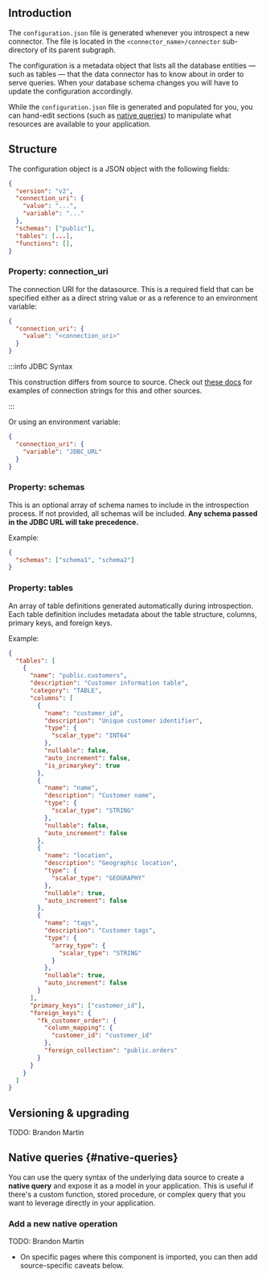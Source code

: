 ## Introduction

The `configuration.json` file is generated whenever you introspect a new connector. The file is located in the
`<connector_name>/connector` sub-directory of its parent subgraph.

The configuration is a metadata object that lists all the database entities — such as tables — that the data connector
has to know about in order to serve queries. When your database schema changes you will have to update the configuration
accordingly.

While the `configuration.json` file is generated and populated for you, you can hand-edit sections (such as
[native queries](#native-queries)) to manipulate what resources are available to your application.

## Structure

The configuration object is a JSON object with the following fields:

```json
{
  "version": "v2",
  "connection_uri": {
    "value": "...",
    "variable": "..."
  },
  "schemas": ["public"],
  "tables": [...],
  "functions": [],
}
```

### Property: connection_uri

The connection URI for the datasource. This is a required field that can be specified either as a direct string value or
as a reference to an environment variable:

```json
{
  "connection_uri": {
    "value": "<connection_uri>"
  }
}
```

:::info JDBC Syntax

This construction differs from source to source. Check out [these docs](/data-sources/connect-to-a-source.mdx) for
examples of connection strings for this and other sources.

:::

Or using an environment variable:

```json
{
  "connection_uri": {
    "variable": "JDBC_URL"
  }
}
```

### Property: schemas

This is an optional array of schema names to include in the introspection process. If not provided, all schemas will be
included. **Any schema passed in the JDBC URL will take precedence.**

Example:

```json
{
  "schemas": ["schema1", "schema2"]
}
```

### Property: tables

An array of table definitions generated automatically during introspection. Each table definition includes metadata
about the table structure, columns, primary keys, and foreign keys.

Example:

```json
{
  "tables": [
    {
      "name": "public.customers",
      "description": "Customer information table",
      "category": "TABLE",
      "columns": [
        {
          "name": "customer_id",
          "description": "Unique customer identifier",
          "type": {
            "scalar_type": "INT64"
          },
          "nullable": false,
          "auto_increment": false,
          "is_primarykey": true
        },
        {
          "name": "name",
          "description": "Customer name",
          "type": {
            "scalar_type": "STRING"
          },
          "nullable": false,
          "auto_increment": false
        },
        {
          "name": "location",
          "description": "Geographic location",
          "type": {
            "scalar_type": "GEOGRAPHY"
          },
          "nullable": true,
          "auto_increment": false
        },
        {
          "name": "tags",
          "description": "Customer tags",
          "type": {
            "array_type": {
              "scalar_type": "STRING"
            }
          },
          "nullable": true,
          "auto_increment": false
        }
      ],
      "primary_keys": ["customer_id"],
      "foreign_keys": {
        "fk_customer_order": {
          "column_mapping": {
            "customer_id": "customer_id"
          },
          "foreign_collection": "public.orders"
        }
      }
    }
  ]
}
```

## Versioning & upgrading

TODO: Brandon Martin

## Native queries {#native-queries}

You can use the query syntax of the underlying data source to create a **native query** and expose it as a model in your
application. This is useful if there's a custom function, stored procedure, or complex query that you want to leverage
directly in your application.

### Add a new native operation

TODO: Brandon Martin

- On specific pages where this component is imported, you can then add source-specific caveats below.
